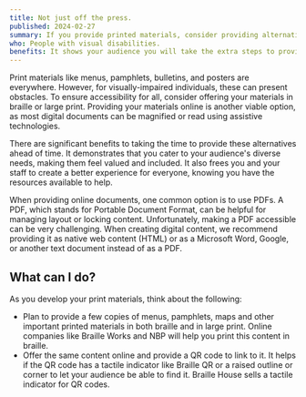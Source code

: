 ```yaml
---
title: Not just off the press.
published: 2024-02-27
summary: If you provide printed materials, consider providing alternative versions.
who: People with visual disabilities.
benefits: It shows your audience you will take the extra steps to provide your services to all.
---
```



Print materials like menus, pamphlets, bulletins, and posters are everywhere. However, for visually-impaired individuals, these can present obstacles. To ensure accessibility for all, consider offering your materials in braille or large print. Providing your materials online is another viable option, as most digital documents can be magnified or read using assistive technologies.

There are significant benefits to taking the time to provide these alternatives ahead of time. It demonstrates that you cater to your audience's diverse needs, making them feel valued and included. It also frees you and your staff to create a better experience for everyone, knowing you have the resources available to help.

When providing online documents, one common option is to use PDFs. A PDF, which stands for Portable Document Format, can be helpful for managing layout or locking content. Unfortunately, making a PDF accessible can be very challenging. When creating digital content, we recommend providing it as native web content (HTML) or as a Microsoft Word, Google, or another text document instead of as a PDF.

## What can I do?

As you develop your print materials, think about the following:

- Plan to provide a few copies of menus, pamphlets, maps and other important printed materials in both braille and in large print. Online companies like <ExternalLink inline={true} href="https://brailleworks.com/">Braille Works</ExternalLink> and <ExternalLink inline={true} href="https://www.nbp.org/ic/nbp/business/index.html">NBP</ExternalLink> will help you print this content in braille.
- Offer the same content online and provide a QR code to link to it. It helps if the QR code has a tactile indicator like Braille QR or a raised outline or corner to let your audience be able to find it. <ExternalLink inline={true} href="https://braillehouse.org.au/product/tactile-qr-code-indicator/">Braille House sells a tactile indicator</ExternalLink> for QR codes.